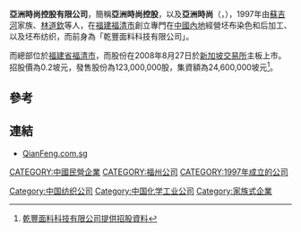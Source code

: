 '''亞洲時尚控股有限公司'''，簡稱'''亞洲時尚控股'''，以及'''亞洲時尚'''（'''{{lang-en|Asia Fashion Holdings Limited}}'''，{{sgx|GH3}}），1997年由[[蘇吉河|蘇吉河]]家族、[[林道欽|林道欽]]等人，在[[福建|福建]][[福清市|福清市]]創立專門在[[中國內地|中國內地]]經營坯布染色和后加工、以及坯布纺织，而前身為「乾豐面料科技有限公司」。

而總部位於[[福建省|福建省]][[福清市|福清市]]，而股份在2008年8月27日於[[新加坡交易所|新加坡交易所]]主板上市。招股價為0.2坡元，發售股份為123,000,000股，集資額為24,600,000坡元<ref>[http://info.sgx.com/webipo.nsf/IPOAttachmentsName/QIAN%20FENG%20FABRIC%20TECH%20LIMITED/$File/QianFengWithGatefold@180808.pdf 乾豐面料科技有限公司提供招股資料]{{dead link|date=2018年5月 |bot=InternetArchiveBot |fix-attempted=yes }}</ref>。

==參考==
{{REFLIST}}

==連結==
*[https://web.archive.org/web/20120916022012/http://www.qianfeng.com.sg/ QianFeng.com.sg]

[[CATEGORY:中國民營企業|CATEGORY:中國民營企業]]
[[Category:中国纺织公司|Category:中国纺织公司]]
[[CATEGORY:福州公司|CATEGORY:福州公司]]
[[Category:中国化学工业公司|Category:中国化学工业公司]]
[[CATEGORY:1997年成立的公司|CATEGORY:1997年成立的公司]]
[[Category:家族式企業|Category:家族式企業]]